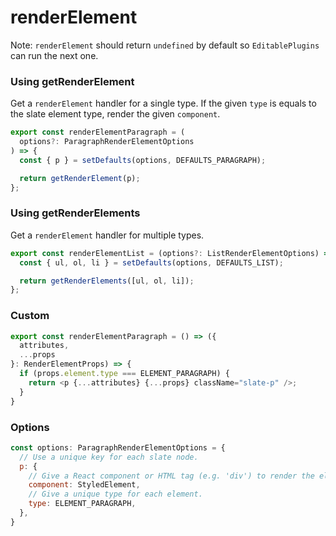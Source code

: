 
<Meta title="API/renderElement" />

# renderElement

Note: `renderElement` should return `undefined` by default so `EditablePlugins` can run the next one.

### Using getRenderElement

Get a `renderElement` handler for a single type. If the given `type` is equals to the slate element type, render the given `component`.

```js
export const renderElementParagraph = (
  options?: ParagraphRenderElementOptions
) => {
  const { p } = setDefaults(options, DEFAULTS_PARAGRAPH);

  return getRenderElement(p);
};
```

### Using getRenderElements

Get a `renderElement` handler for multiple types.

```js
export const renderElementList = (options?: ListRenderElementOptions) => {
  const { ul, ol, li } = setDefaults(options, DEFAULTS_LIST);

  return getRenderElements([ul, ol, li]);
};
```

### Custom

```js
export const renderElementParagraph = () => ({
  attributes,
  ...props
}: RenderElementProps) => {
  if (props.element.type === ELEMENT_PARAGRAPH) {
    return <p {...attributes} {...props} className="slate-p" />;
  }
}
```

### Options

```js
const options: ParagraphRenderElementOptions = {
  // Use a unique key for each slate node.
  p: {
    // Give a React component or HTML tag (e.g. 'div') to render the element.
    component: StyledElement,
    // Give a unique type for each element.
    type: ELEMENT_PARAGRAPH,
  },
}
```